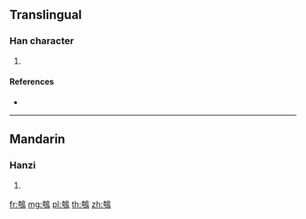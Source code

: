 {{character info/new}}
==Translingual==

===Han character===
{{Han char|rn=196|rad=鳥|as=06|sn=17|four=47227|canj=KSHAF}}

# {{defn|Han|sort=鳥06}}

====References====
* {{Han ref|kx=1487.250|dkj=46843|dj=2018.280|hdz=74628.180|uh=9D2E|ud=40238|bh=EF7A|bd=61306}}

----

==Mandarin==

===Hanzi===
{{cmn-hanzi|pin=[[wū]] ([[wu1]])|wg=wu<sup>1</sup>}}

# {{defn|lang=cmn|sort=鳥06}}

[[fr:鴮]]
[[mg:鴮]]
[[pl:鴮]]
[[th:鴮]]
[[zh:鴮]]